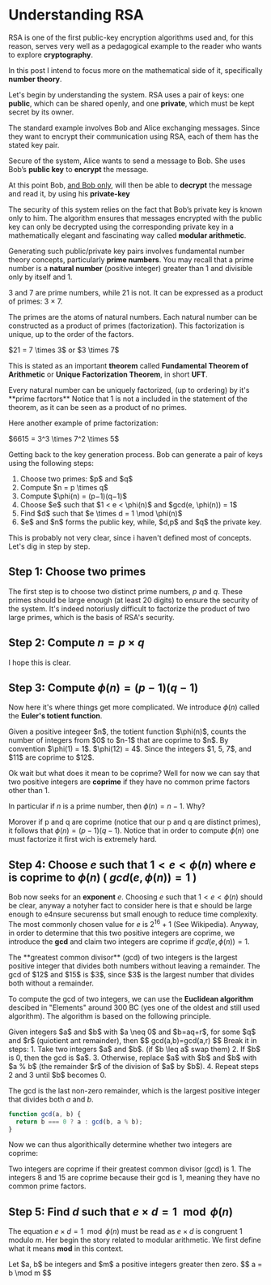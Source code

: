 
# Understanding RSA

RSA is one of the first public-key encryption algorithms used and, for this reason, serves very well as a
pedagogical example to the reader who wants to explore **cryptography**.

In this post I intend to focus more on the mathematical side of it, specifically **number theory**.

Let's begin by understanding the system. RSA uses a pair of keys: one **public**, which can be shared openly, and one **private**, which must be kept secret by its owner.

The standard example involves Bob and Alice exchanging messages.
Since they want to encrypt their communication using RSA, each of them has the stated key pair.

Secure of the system, Alice wants to send a message to Bob. She uses Bob’s **public key** to **encrypt** the message.

At this point Bob, <u>and Bob only</u>, will then be able to **decrypt** the message and read it,
by using his **private-key**

The security of this system relies on the fact that Bob’s private key is known only to him.
The algorithm ensures that messages encrypted with the public key can only be decrypted using the
corresponding private key in a mathematically elegant and fascinating way called **modular arithmetic**.

Generating such public/private key pairs involves fundamental number theory concepts, particularly **prime numbers**. You may recall that a prime number is a **natural number** (positive integer) greater than 1 and divisible only by itself and 1.

<CalloutBox type="example" title="Prime factorization">
  3 and 7 are prime numbers, while 21 is not. It can be expressed as a product
  of primes: 3 × 7.
</CalloutBox>

The primes are the atoms of natural numbers. Each natural number can be constructed as a product of primes (factorization). This factorization is unique, up to the order of the factors.

<CalloutBox type="example" title="Prime factorization">
  $21 = 7 \times 3$ or $3 \times 7$
</CalloutBox>

This is stated as an important **theorem** called **Fundamental Theorem of Arithmetic** or **Unique Factorization Theorem**, in short **UFT**.

<CalloutBox type="theorem" title="Unique Factorization Theorem">
  Every natural number can be uniquely factorized, (up to ordering) by it's
  **prime facrtors**
</CalloutBox>

<CalloutBox type="remark" title="">
  Notice that 1 is not a included in the statement of the theorem, as it can be
  seen as a product of no primes.
</CalloutBox>

Here another example of prime factorization:

<CalloutBox type="example" title="Prime factorization">
  $6615 = 3^3 \times 7^2 \times 5$
</CalloutBox>

Getting back to the key generation process.
Bob can generate a pair of keys using the following steps:

<CalloutBox type="definition" title="RSA Key Generation">
  <ol>
    <li>
      Choose two primes: $p$ and $q$
    </li>
    <li>
      Compute $n = p \times q$
    </li>
    <li>Compute $\phi(n) = (p−1)(q−1)$</li>
    <li>
      Choose $e$ such that $1 < e < \phi(n)$ and 
      $gcd(e, \phi(n)) = 1$
    </li>
    <li>
      Find $d$ such that $e \times d = 1 \mod \phi(n)$
    </li>
    <li>
      $e$ and $n$ forms the public key, while, $d,p$ and $q$ the private key.
    </li>
  </ol>
</CalloutBox>

This is probably not very clear, since i haven't defined most of concepts.
Let's dig in step by step.

## Step 1: Choose two primes

The first step is to choose two distinct prime numbers, $p$ and $q$.
These primes should be large enough (at least 20 digits) to ensure the security of the system.
It's indeed notoriusly difficult to factorize the product of two large primes, which is the basis of RSA's
security.

## Step 2: Compute $n = p \times q$

I hope this is clear.

## Step 3: Compute $\phi(n) = (p−1)(q−1)$

Now here it's where things get more complicated.
We introduce $\phi(n)$ called the **Euler's totient function**.

<CalloutBox type="definition" title="Euler's totient function">
  Given a positive integeer $n$, the totient function $\phi(n)$, counts the
  number of integers from $0$ to $n-1$ that are coprime to $n$. By convention
  $\phi(1) = 1$.
</CalloutBox>

<CalloutBox type="example" title="">
  $\phi(12) = 4$. Since the integers $1, 5, 7$, and $11$ are coprime to $12$.
</CalloutBox>

Ok wait but what does it mean to be coprime? Well for now we can say that two positive integers are **coprime** if they have no common prime factors other than 1.

In particular if $n$ is a prime number, then $\phi(n) = n - 1$. Why?

Morover if p and q are coprime (notice that our p and q are distinct primes), it follows that $\phi(n) = (p−1)(q−1)$.
Notice that in order to compute $\phi(n)$ one must factorize it first wich is extremely hard.

## Step 4: Choose $e$ such that $1 < e < \phi(n)$ where $e$ is coprime to $\phi(n)$ ( $gcd(e, \phi(n)) = 1$ )

Bob now seeks for an **exponent** $e$.
Choosing $e$ such that $1 < e < \phi(n)$ should be clear, anyway a notyher fact to consider
here is that e should be large enough to e4nsure securenss but small enough to reduce time complexity.
The most commonly chosen value for $e$ is $2^{16} + 1$ (See Wikipedia).
Anyway, in order to determine that this two positive integers are coprime,
we introduce the **gcd** and claim two integers are coprime if $gcd(e, \phi(n)) = 1$.

<CalloutBox type="definition" title="GCD">
  The **greatest common divisor** (gcd) of two integers is the largest positive
  integer that divides both numbers without leaving a remainder.
</CalloutBox>

<CalloutBox type="example" title="GCD">
  The gcd of $12$ and $15$ is $3$, since $3$ is the largest number that divides
  both without a remainder.
</CalloutBox>

To compute the gcd of two integers, we can use the **Euclidean algorithm** descibed in "Elements" around 300 BC
(yes one of the oldest and still used algorithm).
The algorithm is based on the following principle.

<CalloutBox type="theorem" title="">
  Given integers $a$ and $b$ with $a \neq 0$ and $b=aq+r$, for some $q$ and $r$
  (quiotient ant remainder), then $$ gcd(a,b)=gcd(a,r) $$
</CalloutBox>
Break it in steps: 1. Take two integers $a$ and $b$. (if $b \leq a$ swap them) 2.
If $b$ is 0, then the gcd is $a$. 3. Otherwise, replace $a$ with $b$ and $b$ with
$a % b$ (the remainder $r$ of the division of $a$ by $b$). 4. Repeat steps 2 and
3 until $b$ becomes 0.

The gcd is the last non-zero remainder, which is the largest positive integer that divides both $a$ and $b$.

```javascript
function gcd(a, b) {
  return b === 0 ? a : gcd(b, a % b);
}
```

Now we can thus algorithically determine whether two integers are coprime:

<CalloutBox type="definition" title="Coprime">
  Two integers are coprime if their greatest common divisor (gcd) is 1.
</CalloutBox>

<CalloutBox type="example" title="Coprime">
  The integers 8 and 15 are coprime because their gcd is 1, meaning they have no
  common prime factors.
</CalloutBox>

## Step 5: Find $d$ such that $e \times d = 1 \mod \phi(n)$

The equation $e \times d = 1 \mod \phi(n)$ must be read as $e \times d$ is congruent $1$ modulo $m$.
Her begin the story related to modular arithmetic.
We first define what it means **mod** in this context.

<CalloutBox type="definition" title="Modular Congruence">
  Let $a, b$ be integers and $m$ a positive integers greater then zero. $$ a = b
  \mod m $$
</CalloutBox>
